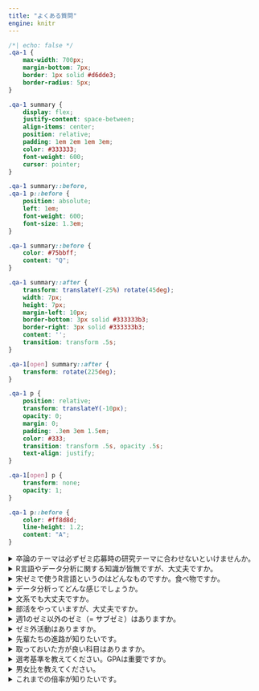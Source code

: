 ```yaml
---
title: "よくある質問"
engine: knitr
---
```


```css
/*| echo: false */
.qa-1 {
    max-width: 700px;
    margin-bottom: 7px;
    border: 1px solid #d6dde3;
    border-radius: 5px;
}

.qa-1 summary {
    display: flex;
    justify-content: space-between;
    align-items: center;
    position: relative;
    padding: 1em 2em 1em 3em;
    color: #333333;
    font-weight: 600;
    cursor: pointer;
}

.qa-1 summary::before,
.qa-1 p::before {
    position: absolute;
    left: 1em;
    font-weight: 600;
    font-size: 1.3em;
}

.qa-1 summary::before {
    color: #75bbff;
    content: "Q";
}

.qa-1 summary::after {
    transform: translateY(-25%) rotate(45deg);
    width: 7px;
    height: 7px;
    margin-left: 10px;
    border-bottom: 3px solid #333333b3;
    border-right: 3px solid #333333b3;
    content: '';
    transition: transform .5s;
}

.qa-1[open] summary::after {
    transform: rotate(225deg);
}

.qa-1 p {
    position: relative;
    transform: translateY(-10px);
    opacity: 0;
    margin: 0;
    padding: .3em 3em 1.5em;
    color: #333;
    transition: transform .5s, opacity .5s;
    text-align: justify;
}

.qa-1[open] p {
    transform: none;
    opacity: 1;
}

.qa-1 p::before {
    color: #ff8d8d;
    line-height: 1.2;
    content: "A";
}
```

<details class="qa-1">
<summary>卒論のテーマは必ずゼミ応募時の研究テーマに合わせないといけませんか。</summary>
<p>
アコーディオンとして開閉できるQ&Aです。コンパクトに見せることができるので、質問の数が多い場合などにおすすめです。
</p>
</details>

<!--/* 区切り */-->

<details class="qa-1">
<summary>R言語やデータ分析に関する知識が皆無ですが、大丈夫ですか。</summary>
<p>
そもそも総情においてR言語の授業は3回生以上の授業であるため、R言語に関する知識は求めておりません。データ分析の知識については、もちろん「統計学」や「データリテラシー実習」、「データ分析実習」などの授業で基礎知識を習得したことに越したことはありませんが、やる気次第では3回生からでも十分身に付けられます。また、後述のように、本ゼミが求めているデータ分析のスキルのハードルは決して高くありません。 
</p>
</details>

<!--/* 区切り */-->

<details class="qa-1">
<summary>宋ゼミで使うR言語というのはどんなものですか。食べ物ですか。</summary>
<p>
R言語はC言語やPython、JavaScriptのようなプログラミング言語です。性質としてはPythonのようなインタープリター言語、かつ動的言語です。ただし、Rは統計やデータ分析、データ加工、可視化に特化した言語です。むろん、プログラミング言語である以上、ゲームとかアプリも作れますが既存の言語よりも生産性が低いです。つまり、データ分析に特化したプログラミング言語だと思ってください。今のデータサイエンスの世界はRとPythonが主流であり、プロの世界では二刀流が多いです。宋もメインがR、サブがPythonです。C、Java、Pythonのような汎用言語よりも使い道が限られているので、これらの言語よりは難易度が低めです。ただし、他の言語ではあまり使わないデータ加工と可視化に関する機能が豊富です。残念ながら食べられません。 
</p>
</details>

<!--/* 区切り */-->

<details class="qa-1">
<summary>データ分析ってどんな感じでしょうか。</summary>
<p>
大事なのは問いに対する答えを印象とか直感でなく、エビデンス（データ、観察）から導出することです。データ分析とはデータの使い方に過ぎません。平均値を計算して棒グラフに並べることも基礎的な手法ではありますが、データ分析とも言えます。本ゼミでは高度の手法を使って卒業論文を執筆された方もいますが、平均値の比較やクロス表だけで執筆する方も多いです。とりあえず、卒業論文に回帰分析を使うところを目指して頂きますが、自分が設定した問い、背景知識などに応じて柔軟に対応・指導します。
</p>
</details>

<!--/* 区切り */-->

<details class="qa-1">
<summary>文系でも大丈夫ですか。</summary>
<p>
宋ゼミのデータ分析には文系と理系の区分はございません。そもそも宋も法学部出身で、大学院も法学研究科です。総情に在籍している皆さん以上に生粋の文系だったわけです。たしかにデータ分析の中には微分とか積分とか最適化とかなんかよく分からん数式が登場する世界もあります。データ分析が研究の「対象」であればそうなりがちです。しかし、宋ゼミのデータ分析は研究の「対象」でなく、研究の「手法」に過ぎません。どういった分析をするかが決まったら、あとはパソコンに任せるべきです。分析に限って言えば、数行のコードで分析は終わります。もちろん、データ分析は簡単というわけではありませんが、それは新しく学習するものに共通することです。何かを新しく習得するためにはそれなりの時間と労力が必要でしょう。ただ、データ分析を「使う」ことに限定すると文系でも理系でもスタートラインはほぼ同じだと思って良いかと思います。
</p>
</details>

<!--/* 区切り */-->

<details class="qa-1">
<summary>部活をやっていますが、大丈夫ですか。</summary>
<p>
問題ありません。これまで体育会に所属したゼミ生も数人おり、無事卒業しました。ただし、部活・大会等による欠席に対する配慮はございません。欠席で遅れた分は自分で補うようにしてください。部活を選んだのも本人ですから「部活で忙しくて...」という言い訳は受け付けません。
</p>
</details>

<!--/* 区切り */-->

<details class="qa-1">
<summary>週1のゼミ以外のゼミ（= サブゼミ）はありますか。</summary>
<p>
時間割に掲載されている週1のゼミ以外のゼミはございません。ただし、3回生の場合、宋が担当する実習科目（3回生以上対象）の履修を強く推奨しています。後期の最後のゼミ（1月中旬頃）の代わりに、宋ゼミ内部の研究成果発表会を梅田キャンパスで行います。
</p>
</details>

<!--/* 区切り */-->

<details class="qa-1">
<summary>ゼミ外活動はありますか。</summary>
<p>
年3〜4回の懇親会、年1回のBBQ大会があります。ゼミ旅行、ゼミ合宿、他大学・他学部との合同ゼミは希望者がそれなりにいて、幹事役を引き受けてくださる方がいれば開催します。これらのゼミ外活動の参加は義務でなく、100%自由です。
</p>
</details>

<!--/* 区切り */-->

<details class="qa-1">
<summary>先輩たちの進路が知りたいです。</summary>
<p>
[ゼミ生の進路](course.qmd){target="_blank"}をご確認ください。
</p>
</details>

<!--/* 区切り */-->

<details class="qa-1">
<summary>取っておいた方が良い科目はありますか。</summary>
<p>
総情のすべての科目は何らかの形で皆さんに役立ちますので、答えは「すべての科目」ですが、1・2回生が履修できる授業の中で、宋ゼミの内容と密接な関連があるといえば「統計」、「データ」、「調査」という単語が含まれた科目すべてです。ただし、これらの授業の事前履修が必須というわけではありません。取っておけば、ゼミの内容がよりスムーズに理解できる程度のものであり、履修していなくても問題ありません。
</p>
</details>

<!--/* 区切り */-->

<details class="qa-1">
<summary>選考基準を教えてください。GPAは重要ですか。</summary>
<p>
志望理由、応募者への課題、GPAなど様々な要素を総合的に見て判断するため、「これが重要」といったものはございません。ただし、宋ゼミは多様性を重視しており、性別、国籍、関心分野、GPAの偏りをなるべく減らせるように選考しております。
</p>
</details>

<!--/* 区切り */-->

<details class="qa-1">
<summary>男女比を教えてください。</summary>
<p>
理想としては半々ですが、総情の男女比を考えると少なくとも2:1から1:1の間を目指しております。これまでの宋ゼミには45人在籍しており（2025年10月現在）、男性29、女性16で総情の男女比よりもやや1:1に近いです。
</p>
</details>

<!--/* 区切り */-->

<details class="qa-1">
<summary>これまでの倍率が知りたいです。</summary>
<p>
[これまでの倍率](competition.qmd){target="_blank"}をご確認ください。
</p>
</details>



<!---
<details class="qa-1">
<summary>

</summary>
<p>

</p>
</details>
--->